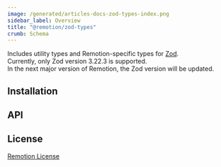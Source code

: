 ```yaml
---
image: /generated/articles-docs-zod-types-index.png
sidebar_label: Overview
title: "@remotion/zod-types"
crumb: Schema
---
```



Includes utility types and Remotion-specific types for [Zod](https://github.com/colinhacks/zod).  
Currently, only Zod version 3.22.3 is supported.  
In the next major version of Remotion, the Zod version will be updated.

## Installation

<Installation pkg="@remotion/zod-types" />

## API

<TableOfContents />

## License

[Remotion License](https://remotion.dev/license)

